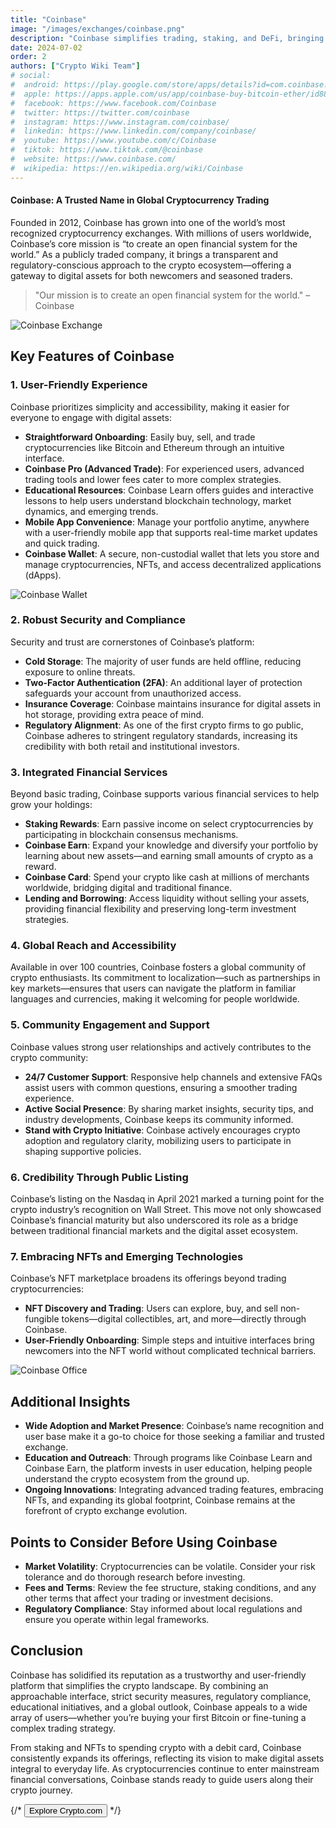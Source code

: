 ```yaml
---
title: "Coinbase"
image: "/images/exchanges/coinbase.png"
description: "Coinbase simplifies trading, staking, and DeFi, bringing digital assets into your everyday life."
date: 2024-07-02
order: 2
authors: ["Crypto Wiki Team"]
# social:
#  android: https://play.google.com/store/apps/details?id=com.coinbase.android
#  apple: https://apps.apple.com/us/app/coinbase-buy-bitcoin-ether/id886427730
#  facebook: https://www.facebook.com/Coinbase
#  twitter: https://twitter.com/coinbase
#  instagram: https://www.instagram.com/coinbase/
#  linkedin: https://www.linkedin.com/company/coinbase/
#  youtube: https://www.youtube.com/c/Coinbase
#  tiktok: https://www.tiktok.com/@coinbase
#  website: https://www.coinbase.com/
#  wikipedia: https://en.wikipedia.org/wiki/Coinbase
---
```


#### Coinbase: A Trusted Name in Global Cryptocurrency Trading

Founded in 2012, Coinbase has grown into one of the world’s most recognized cryptocurrency exchanges. With millions of users worldwide, Coinbase’s core mission is “to create an open financial system for the world.” As a publicly traded company, it brings a transparent and regulatory-conscious approach to the crypto ecosystem—offering a gateway to digital assets for both newcomers and seasoned traders.

> "Our mission is to create an open financial system for the world." – Coinbase

![Coinbase Exchange](/images/exchanges/coinbase.png)

## Key Features of Coinbase

### 1. User-Friendly Experience

Coinbase prioritizes simplicity and accessibility, making it easier for everyone to engage with digital assets:

- **Straightforward Onboarding**: Easily buy, sell, and trade cryptocurrencies like Bitcoin and Ethereum through an intuitive interface.
- **Coinbase Pro (Advanced Trade)**: For experienced users, advanced trading tools and lower fees cater to more complex strategies.
- **Educational Resources**: Coinbase Learn offers guides and interactive lessons to help users understand blockchain technology, market dynamics, and emerging trends.
- **Mobile App Convenience**: Manage your portfolio anytime, anywhere with a user-friendly mobile app that supports real-time market updates and quick trading.
- **Coinbase Wallet**: A secure, non-custodial wallet that lets you store and manage cryptocurrencies, NFTs, and access decentralized applications (dApps).

![Coinbase Wallet](/images/posts/coinbase-wallet.png)

### 2. Robust Security and Compliance

Security and trust are cornerstones of Coinbase’s platform:

- **Cold Storage**: The majority of user funds are held offline, reducing exposure to online threats.
- **Two-Factor Authentication (2FA)**: An additional layer of protection safeguards your account from unauthorized access.
- **Insurance Coverage**: Coinbase maintains insurance for digital assets in hot storage, providing extra peace of mind.
- **Regulatory Alignment**: As one of the first crypto firms to go public, Coinbase adheres to stringent regulatory standards, increasing its credibility with both retail and institutional investors.

### 3. Integrated Financial Services

Beyond basic trading, Coinbase supports various financial services to help grow your holdings:

- **Staking Rewards**: Earn passive income on select cryptocurrencies by participating in blockchain consensus mechanisms.
- **Coinbase Earn**: Expand your knowledge and diversify your portfolio by learning about new assets—and earning small amounts of crypto as a reward.
- **Coinbase Card**: Spend your crypto like cash at millions of merchants worldwide, bridging digital and traditional finance.
- **Lending and Borrowing**: Access liquidity without selling your assets, providing financial flexibility and preserving long-term investment strategies.

### 4. Global Reach and Accessibility

Available in over 100 countries, Coinbase fosters a global community of crypto enthusiasts. Its commitment to localization—such as partnerships in key markets—ensures that users can navigate the platform in familiar languages and currencies, making it welcoming for people worldwide.

### 5. Community Engagement and Support

Coinbase values strong user relationships and actively contributes to the crypto community:

- **24/7 Customer Support**: Responsive help channels and extensive FAQs assist users with common questions, ensuring a smoother trading experience.
- **Active Social Presence**: By sharing market insights, security tips, and industry developments, Coinbase keeps its community informed.
- **Stand with Crypto Initiative**: Coinbase actively encourages crypto adoption and regulatory clarity, mobilizing users to participate in shaping supportive policies.

### 6. Credibility Through Public Listing

Coinbase’s listing on the Nasdaq in April 2021 marked a turning point for the crypto industry’s recognition on Wall Street. This move not only showcased Coinbase’s financial maturity but also underscored its role as a bridge between traditional financial markets and the digital asset ecosystem.

### 7. Embracing NFTs and Emerging Technologies

Coinbase’s NFT marketplace broadens its offerings beyond trading cryptocurrencies:

- **NFT Discovery and Trading**: Users can explore, buy, and sell non-fungible tokens—digital collectibles, art, and more—directly through Coinbase.
- **User-Friendly Onboarding**: Simple steps and intuitive interfaces bring newcomers into the NFT world without complicated technical barriers.

![Coinbase Office](/images/posts/coinbase-office.jpg)

## Additional Insights

- **Wide Adoption and Market Presence**: Coinbase’s name recognition and user base make it a go-to choice for those seeking a familiar and trusted exchange.
- **Education and Outreach**: Through programs like Coinbase Learn and Coinbase Earn, the platform invests in user education, helping people understand the crypto ecosystem from the ground up.
- **Ongoing Innovations**: Integrating advanced trading features, embracing NFTs, and expanding its global footprint, Coinbase remains at the forefront of crypto exchange evolution.

## Points to Consider Before Using Coinbase

- **Market Volatility**: Cryptocurrencies can be volatile. Consider your risk tolerance and do thorough research before investing.
- **Fees and Terms**: Review the fee structure, staking conditions, and any other terms that affect your trading or investment decisions.
- **Regulatory Compliance**: Stay informed about local regulations and ensure you operate within legal frameworks.

## Conclusion

Coinbase has solidified its reputation as a trustworthy and user-friendly platform that simplifies the crypto landscape. By combining an approachable interface, strict security measures, regulatory compliance, educational initiatives, and a global outlook, Coinbase appeals to a wide array of users—whether you’re buying your first Bitcoin or fine-tuning a complex trading strategy.

From staking and NFTs to spending crypto with a debit card, Coinbase consistently expands its offerings, reflecting its vision to make digital assets integral to everyday life. As cryptocurrencies continue to enter mainstream financial conversations, Coinbase stands ready to guide users along their crypto journey.

{/* <Button href="https://coinbase.com/">Explore Crypto.com</Button> */}
